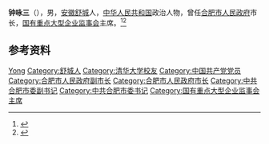 '''钟咏三'''（{{bd|1938年|11月|}}），男，[[安徽|安徽]][[舒城|舒城]]人，[[中华人民共和国|中华人民共和国]]政治人物，曾任[[合肥市人民政府|合肥市人民政府]]市长，[[国有重点大型企业监事会|国有重点大型企业监事会]]主席。<ref>{{cite book|title=中囯人名大辞典·现任党政军领导人物卷|author=廖盖隆等编|year=1990|publisher=上海辞书出版社|location=上海|page=}}</ref><ref>{{Cite web|url=http://www.china.com.cn/chinese/PI-c/3423.htm|title=国务院向国有重点大型企业派出监事会|author=|date=2000-08-18|publisher=新华社|language=|accessdate=|quote=|archive-date=2005-04-30|archive-url=https://web.archive.org/web/20050430095525/http://www.china.com.cn/chinese/PI-c/3423.htm|dead-url=no}}</ref>

== 参考资料 ==
{{reflist}}

{{中华人民共和国合肥市正职领导人}}

{{Authority control}}
{{DEFAULTSORT:Zhong钟}}
[[Category:钟姓|Yong]]
[[Category:舒城人|Category:舒城人]]
[[Category:清华大学校友|Category:清华大学校友]]
[[Category:中国共产党党员|Category:中国共产党党员]]
[[Category:合肥市人民政府副市长|Category:合肥市人民政府副市长]]
[[Category:合肥市人民政府市长|Category:合肥市人民政府市长]]
[[Category:中共合肥市委副书记|Category:中共合肥市委副书记]]
[[Category:中共合肥市委书记|Category:中共合肥市委书记]]
[[Category:国有重点大型企业监事会主席|Category:国有重点大型企业监事会主席]]

{{中国人物小作品}}